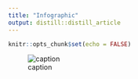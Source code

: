 ```yaml
---
title: "Infographic"
output: distill::distill_article
---
```


```r
knitr::opts_chunk$set(echo = FALSE)
```

![caption](MATH230_Poster_Project.png) 
